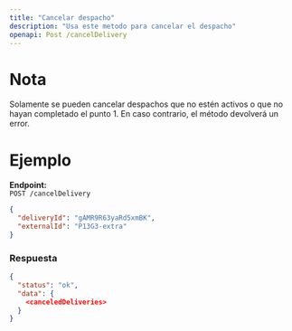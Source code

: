 ```yaml
---
title: "Cancelar despacho"
description: "Usa este metodo para cancelar el despacho"
openapi: Post /cancelDelivery
---
```


# Nota 
Solamente se pueden cancelar despachos que no estén activos o que no hayan completado el punto 1. En caso contrario, el método devolverá un error.


# Ejemplo

**Endpoint:**  
`POST /cancelDelivery`

```json
{
  "deliveryId": "gAMR9R63yaRd5xmBK",
  "externalId": "P13G3-extra"
}
```
 ### Respuesta
```json
{
  "status": "ok",
  "data": {
    <canceledDeliveries>
  }
}
```